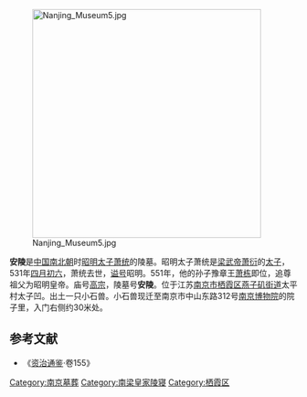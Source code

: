 [[File:Nanjing_Museum5.jpg|400px]]

'''安陵'''是[[中国|中国]][[南北朝|南北朝]]时[[萧统|昭明太子萧统]]的陵墓。昭明太子萧统是[[梁武帝|梁武帝萧衍]]的[[太子|太子]]，531年[[四月初六|四月初六]]，萧统去世，[[谥号|谥号]]昭明。551年，他的孙子豫章王[[萧栋|萧栋]]即位，追尊祖父为昭明皇帝。庙号[[高宗|高宗]]，陵墓号'''安陵'''。位于江苏[[南京市|南京市]][[栖霞区|栖霞区]][[燕子矶街道|燕子矶街道]]太平村太子凹。出土一只小石兽。小石兽现迁至南京市中山东路312号[[南京博物院|南京博物院]]的院子里，入门右侧约30米处。
==参考文献==
* 《[[资治通鉴|资治通鉴]]·卷155》

[[Category:南京墓葬|Category:南京墓葬]]
[[Category:南梁皇家陵寝|Category:南梁皇家陵寝]]
[[Category:栖霞区|Category:栖霞区]]